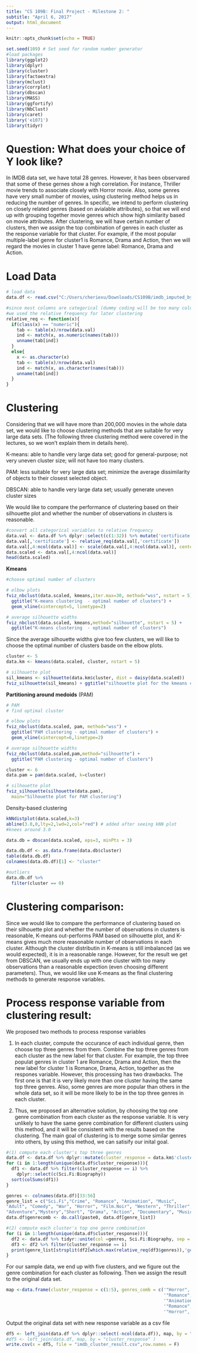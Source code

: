 ```yaml
---
title: "CS 109B: Final Project - Milestone 2: "
subtitle: "April 6, 2017"
output: html_document
---
```


```r
knitr::opts_chunk$set(echo = TRUE)

set.seed(109) # Set seed for random number generator
#load packages
library(ggplot2)
library(dplyr)
library(cluster)
library(factoextra)
library(mclust)
library(corrplot)
library(dbscan)
library(MASS)
library(ggfortify)
library(NbClust)
library(caret)
library('e1071')
library(tidyr)
```

# Question: What does your choice of Y look like?

In IMDB data set, we have total 28 genres. However, it has been observared that some of these gernes show a high correlation. For instance, Thriller movie trends to associate closely with Horror movie. Also, some genres have very small number of movies, using clustering method helps us in reducing the number of genres. In specific, we intend to perform clustering on closely related genres (based on avialable attributes), so that we will end up with grouping together movie genres which show high similarity based on movie attributes. After clustering, we will have certain number of clusters, then we assign the top combination of genres in each cluster as the response variable for that cluster. For example, if the most popular multiple-label genre for cluster1 is Romance, Drama and Action, then we will regard the movies in cluster 1 have genre label: Romance, Drama and Action.  

# Load Data

```r
# load data
data.df <- read.csv("C:/Users/cheriexu/Downloads/CS109B/imdb_imputed_byRF_for_cluster_with_response.csv")

#since most columns are categorical (dummy coding will be too many columns), 
#we used the relative frequency for later clustering
relative_req <- function(x){
  if(class(x) == "numeric"){
    tab <- table(x)/nrow(data.val)
    ind <- match(x, as.numeric(names(tab)))
    unname(tab[ind])
  }
  else{
    x <- as.character(x)
    tab <- table(x)/nrow(data.val)
    ind <- match(x, as.character(names(tab)))
    unname(tab[ind])
  }
}
```

# Clustering

Considering that we will have more than 200,000 movies in the whole data set, we would like to choose clustering methods that are suitable for very large data sets. (The following three clustering method were covered in the lectures, so we won't explain them in details here).

K-means: able to handle very large data set; good for general-purpose; not very uneven cluster size; will not have too many clusters.

PAM: less suitable for very large data set; minimize the average dissimilarity of objects to their closest selected object.

DBSCAN: able to handle very large data set; usually generate uneven cluster sizes

We would like to compare the performance of clustering based on their silhouette plot and whether the number of observations in clusters is reasonable. 

```r
#convert all categorical variables to relative frequency
data.val <- data.df %>% dplyr::select(c(1:32)) %>% mutate('certificate' = ifelse(certificates_R == 1, "R", ifelse(certificates_PG == 1, "PG","None")))
data.val[,'certificate'] <- relative_req(data.val[,'certificate'])
data.val[,4:ncol(data.val)] <- scale(data.val[,4:ncol(data.val)], center = F)
data.scaled <- data.val[,4:ncol(data.val)]
head(data.scaled)
```

**Kmeans** 
```r
#choose optimal number of clusters

# elbow plots
fviz_nbclust(data.scaled, kmeans,iter.max=30, method="wss", nstart = 5) + 
  ggtitle("K-means clustering  - optimal number of clusters") +
  geom_vline(xintercept=5, linetype=2)

# average silhouette widths
fviz_nbclust(data.scaled, kmeans,method="silhouette", nstart = 5) +
  ggtitle("K-means clustering  - optimal number of clusters") 

``` 

Since the average silhouette widths give too few clusters, we will like to choose the optimal number of clusters basde on the elbow plots.

```r
cluster <- 5
data.km <- kmeans(data.scaled, cluster, nstart = 5)

```

```r
# silhouette plot
sil_kmeans <- silhouette(data.km$cluster, dist = daisy(data.scaled))
fviz_silhouette(sil_kmeans) + ggtitle("silhouette plot for the kmeans clustering")

```


 **Partitioning around medoids** (PAM) 

```r
# PAM
# find optimal cluster

# elbow plots
fviz_nbclust(data.scaled, pam, method="wss") + 
  ggtitle("PAM clustering - optimal number of clusters") +
  geom_vline(xintercept=6,linetype=2)

# average silhouette widths
fviz_nbclust(data.scaled,pam,method="silhouette") +
  ggtitle("PAM clustering - optimal number of clusters") 

```

```r
cluster <- 6
data.pam = pam(data.scaled, k=cluster)

```

```r
# silhouette plot
fviz_silhouette(silhouette(data.pam), 
  main="Silhouette plot for PAM clustering")

```


 Density-based clustering

```r
kNNdistplot(data.scaled,k=3)
abline(3.0,0,lty=2,lwd=2,col="red") # added after seeing kNN plot
#knees around 3.0

data.db = dbscan(data.scaled, eps=3, minPts = 3)

data.db.df <- as.data.frame(data.db$cluster)
table(data.db.df)
colnames(data.db.df)[1] <- "cluster"

#outliers
data.db.df %>%
  filter(cluster == 0)
```


# Clustering comparison:

Since we would like to compare the performance of clustering based on their silhouette plot and whether the number of observations in clusters is reasonable, K-means out-performs PAM based on silhouette plot, and K-means gives much more reasonable number of observations in each cluster. Although the cluster distributin in K-means is still imbalanced (as we would expected), it is in a reasonable range. However, for the result we get from DBSCAN, we usually ends up with one cluster with too many observations than a reasonable expection (even choosing different parameters). Thus, we would like use K-means as the final clustering methods to generate response variables.


# Process response variable from clustering result:

We proposed two methods to process response variables

(1) In each cluster, compute the occurance of each individual genre, then choose top three genres from them. Combine the top three genres from each cluster as the new label for that cluster. For example, the top three populat genres in cluster 1 are Romance, Drama and Action, then the new label for cluster 1 is Romance, Drama, Action, together as the respones variable. However, this processing has two drawbacks. The first one is that it is very likely more than one cluster having the same top three genres. Also, some genres are more popular than others in the whole data set, so it will be more likely to be in the top three genres in each cluster.

(2) Thus, we proposed an alternative solution, by choosing the top one genre combination from each cluster as the response variable. It is very unlikely to have the same genre combination for different clusters using this method, and it will be consistent with the results based on the clustering. The main goal of clustering is to merge some similar genres into others, by using this method, we can satisify our inital goal. 

```r
#(1) compute each cluster's top three genres 
data.df <- data.df %>% dplyr::mutate(cluster_response = data.km$'cluster')
for (i in 1:length(unique(data.df$cluster_response))){
  df1 <- data.df %>% filter(cluster_response == i) %>% 
    dplyr::select(c(Sci.Fi:Biography))
  sort(colSums(df1))
}

genres <- colnames(data.df)[33:56]
genre_list = c("Sci.Fi","Crime", "Romance", "Animation", "Music",
"Adult", "Comedy", "War", "Horror", "Film.Noir", "Western", "Thriller",
"Adventure","Mystery","Short", "Drama", "Action", "Documentary", "Musical","History","Family","Fantasy","Sport","Biography")
data.df$genrecomb <- do.call(paste0, data.df[genre_list])

#(2) compute each cluster's top one genre combination
for (i in 1:length(unique(data.df$cluster_response))){
  df2 <- data.df %>% tidyr::unite(col =genres, Sci.Fi:Biography, sep = ",")
  df3 <- df2 %>% filter(cluster_response == i)
  print(genre_list[strsplit(df2[which.max(relative_req(df3$genres)),'genres'],",")[[1]]=="1"])
}

```

For our sample data, we end up with five clusters, and we figure out the genre combination for each cluster as following. Then we assign the result to the original data set.

```r
map <-data.frame(cluster_response = c(1:5), genres_comb = c('"Horror", "Thriller", "Drama"',
                                                            '"Romance", "Music", "Drama"',
                                                            '"Animation", "Comedy", "Adventure", "Family", "Fantasy"',
                                                            '"Romance", "Comedy", "Fantasy"',
                                                            '"Horror", "Thriller", "Action"'))
```

Output the original data set with new response variable as a csv file
```r
df5 <- left_join(data.df %>% dplyr::select(-ncol(data.df)), map, by = "cluster_response" )
#df5 <- left_join(data.df, map, by = "cluster_response" )
write.csv(x = df5, file = "imdb_cluster_result.csv",row.names = F)
```

